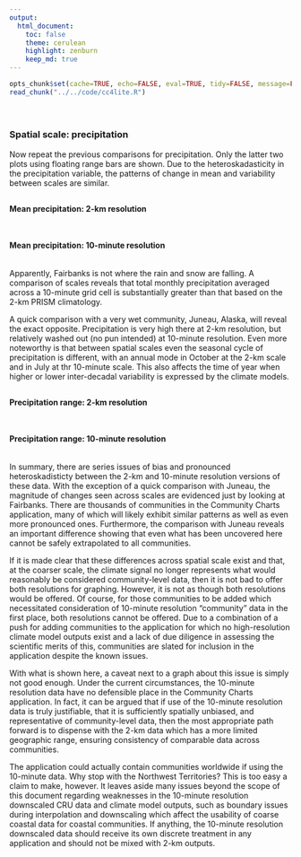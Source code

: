 ```yaml
---
output:
  html_document:
    toc: false
    theme: cerulean
    highlight: zenburn
    keep_md: true
---
```


```r
opts_chunk$set(cache=TRUE, echo=FALSE, eval=TRUE, tidy=FALSE, message=FALSE, warning=FALSE, results="asis", comment=NA)
read_chunk("../../code/cc4lite.R")
```

```r
```

```r
```

##
##
### Spatial scale: precipitation

Now repeat the previous comparisons for precipitation.
Only the latter two plots using floating range bars are shown.
Due to the heteroskadasticity in the precipitation variable, the patterns of change in mean and variability between scales are similar.

##
#### Mean precipitation: 2-km resolution

```r
```

##
#### Mean precipitation: 10-minute resolution

```r
```

Apparently, Fairbanks is not where the rain and snow are falling.
A comparison of scales reveals that total monthly precipitation averaged across a 10-minute grid cell is substantially greater than that based on the 2-km PRISM climatology.

A quick comparison with a very wet community, Juneau, Alaska, will reveal the exact opposite.
Precipitation is very high there at 2-km resolution, but relatively washed out (no pun intended) at 10-minute resolution.
Even more noteworthy is that between spatial scales even the seasonal cycle of precipitation is different, with an annual mode in October at the 2-km scale and in July at thr 10-minute scale.
This also affects the time of year when higher or lower inter-decadal variability is expressed by the climate models.

##
#### Precipitation range: 2-km resolution

```r
```

##
#### Precipitation range: 10-minute resolution

```r
```

<style>iframe.rChart{ width: 100%; height: 500px;}</style>

In summary, there are series issues of bias and pronounced heteroskadisticty between the 2-km and 10-minute resolution versions of these data.
With the exception of a quick comparison with Juneau, the magnitude of changes seen across scales are evidenced just by looking at Fairbanks.
There are thousands of communities in the Community Charts application, many of which will likely exhibit similar patterns as well as even more pronounced ones.
Furthermore, the comparison with Juneau reveals an important difference showing that even what has been uncovered here cannot be safely extrapolated to all communities.

If it is made clear that these differences across spatial scale exist and that, at the coarser scale, the climate signal no longer represents what would reasonably be considered community-level data,
then it is not bad to offer both resolutions for graphing.
However, it is not as though both resolutions would be offered.
Of course, for those communities to be added which necessitated consideration of 10-minute resolution "community" data in the first place, both resolutions cannot be offered.
Due to a combination of a push for adding communities to the application for which no high-resolution climate model outputs exist and a lack of due diligence in assessing the scientific merits of this,
communities are slated for inclusion in the application despite the known issues.

With what is shown here, a caveat next to a graph about this issue is simply not good enough.
Under the current circumstances, the 10-minute resolution data have no defensible place in the Community Charts application.
In fact, it can be argued that if use of the 10-minute resolution data is truly justifiable, that it is sufficiently spatially unbiased, and representative of community-level data,
then the most appropriate path forward is to dispense with the 2-km data which has a more limited geographic range, ensuring consistency of comparable data across communities.

The application could actually contain communities worldwide if using the 10-minute data. Why stop with the Northwest Territories?
This is too easy a claim to make, however.
It leaves aside many issues beyond the scope of this document regarding weaknesses in the 10-minute resolution downscaled CRU data and climate model outputs,
such as boundary issues during interpolation and downscaling which affect the usability of coarse coastal data for coastal communities.
If anything, the 10-minute resolution downscaled data should receive its own discrete treatment in any application and should not be mixed with 2-km outputs.
